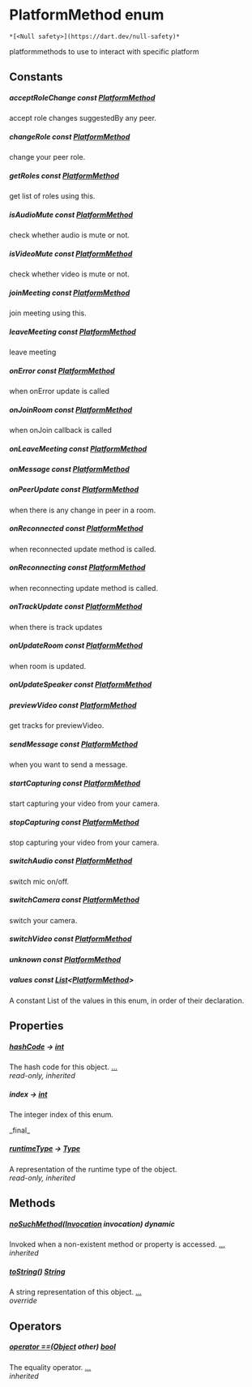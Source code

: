 # PlatformMethod enum

    *[<Null safety>](https://dart.dev/null-safety)*

<p>platformmethods to use to interact with specific platform</p>

## Constants

##### acceptRoleChange const [PlatformMethod](../hmssdk_flutter/PlatformMethod-class)

<p>accept role changes suggestedBy any peer.</p>

##### changeRole const [PlatformMethod](../hmssdk_flutter/PlatformMethod-class)

<p>change your peer role.</p>

##### getRoles const [PlatformMethod](../hmssdk_flutter/PlatformMethod-class)

<p>get list of roles using this.</p>

##### isAudioMute const [PlatformMethod](../hmssdk_flutter/PlatformMethod-class)

<p>check whether audio is mute or not.</p>

##### isVideoMute const [PlatformMethod](../hmssdk_flutter/PlatformMethod-class)

<p>check whether video is mute or not.</p>

##### joinMeeting const [PlatformMethod](../hmssdk_flutter/PlatformMethod-class)

<p>join meeting using this.</p>

##### leaveMeeting const [PlatformMethod](../hmssdk_flutter/PlatformMethod-class)

<p>leave meeting</p>

##### onError const [PlatformMethod](../hmssdk_flutter/PlatformMethod-class)

<p>when onError update is called</p>

##### onJoinRoom const [PlatformMethod](../hmssdk_flutter/PlatformMethod-class)

<p>when onJoin callback is called</p>

##### onLeaveMeeting const [PlatformMethod](../hmssdk_flutter/PlatformMethod-class)

##### onMessage const [PlatformMethod](../hmssdk_flutter/PlatformMethod-class)

##### onPeerUpdate const [PlatformMethod](../hmssdk_flutter/PlatformMethod-class)

<p>when there is any change in peer in a room.</p>

##### onReconnected const [PlatformMethod](../hmssdk_flutter/PlatformMethod-class)

<p>when reconnected update method is called.</p>

##### onReconnecting const [PlatformMethod](../hmssdk_flutter/PlatformMethod-class)

<p>when reconnecting update method is called.</p>

##### onTrackUpdate const [PlatformMethod](../hmssdk_flutter/PlatformMethod-class)

<p>when there is track updates</p>

##### onUpdateRoom const [PlatformMethod](../hmssdk_flutter/PlatformMethod-class)

<p>when room is updated.</p>

##### onUpdateSpeaker const [PlatformMethod](../hmssdk_flutter/PlatformMethod-class)

##### previewVideo const [PlatformMethod](../hmssdk_flutter/PlatformMethod-class)

<p>get tracks for previewVideo.</p>

##### sendMessage const [PlatformMethod](../hmssdk_flutter/PlatformMethod-class)

<p>when you want to send a message.</p>

##### startCapturing const [PlatformMethod](../hmssdk_flutter/PlatformMethod-class)

<p>start capturing your video from your camera.</p>

##### stopCapturing const [PlatformMethod](../hmssdk_flutter/PlatformMethod-class)

<p>stop capturing your video from your camera.</p>

##### switchAudio const [PlatformMethod](../hmssdk_flutter/PlatformMethod-class)

<p>switch mic on/off.</p>

##### switchCamera const [PlatformMethod](../hmssdk_flutter/PlatformMethod-class)

<p>switch your camera.</p>

##### switchVideo const [PlatformMethod](../hmssdk_flutter/PlatformMethod-class)

##### unknown const [PlatformMethod](../hmssdk_flutter/PlatformMethod-class)

##### values const [List](https://api.flutter.dev/flutter/dart-core/List-class.html)&lt;[PlatformMethod](../hmssdk_flutter/PlatformMethod-class)>

<p>A constant List of the values in this enum, in order of their declaration.</p>

## Properties

##### [hashCode](https://api.flutter.dev/flutter/dart-core/Object/hashCode.html) &#8594; [int](https://api.flutter.dev/flutter/dart-core/int-class.html)

The hash code for this object. [...](https://api.flutter.dev/flutter/dart-core/Object/hashCode.html)  
_read-only, inherited_

##### index &#8594; [int](https://api.flutter.dev/flutter/dart-core/int-class.html)

<p>The integer index of this enum.</p>   
_final_

##### [runtimeType](https://api.flutter.dev/flutter/dart-core/Object/runtimeType.html) &#8594; [Type](https://api.flutter.dev/flutter/dart-core/Type-class.html)

A representation of the runtime type of the object.  
_read-only, inherited_

## Methods

##### [noSuchMethod](https://api.flutter.dev/flutter/dart-core/Object/noSuchMethod.html)([Invocation](https://api.flutter.dev/flutter/dart-core/Invocation-class.html) invocation) dynamic

Invoked when a non-existent method or property is accessed. [...](https://api.flutter.dev/flutter/dart-core/Object/noSuchMethod.html)  
_inherited_

##### [toString](../hmssdk_flutter/PlatformMethod/toString)() [String](https://api.flutter.dev/flutter/dart-core/String-class.html)

A string representation of this object. [...](../hmssdk_flutter/PlatformMethod/toString)  
_override_

## Operators

##### [operator ==](https://api.flutter.dev/flutter/dart-core/Object/operator_equals.html)([Object](https://api.flutter.dev/flutter/dart-core/Object-class.html) other) [bool](https://api.flutter.dev/flutter/dart-core/bool-class.html)

The equality operator. [...](https://api.flutter.dev/flutter/dart-core/Object/operator_equals.html)  
_inherited_
